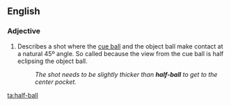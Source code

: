 ==English==

===Adjective===
{{en-adj|-}}

# {{context|sports|billiards|snooker|pool}} Describes a shot where the [[cue ball]] and the object ball make contact at a natural 45º angle. So called because the view from the cue ball is half eclipsing the object ball.
#: ''The shot needs to be slightly thicker than '''half-ball''' to get to the center pocket.''

[[ta:half-ball]]